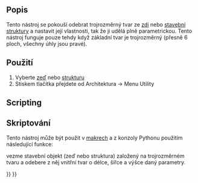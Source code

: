 <languages/>

<div class="mw-translate-fuzzy">
{{docnav/cs|[[Arch_SelectNonSolidMeshes|Select non-solid meshes]]|[[Arch_CloseHoles|Close Holes]]|[[Arch_Workbench|Arch]]|IconL=Arch_SelectNonSolidMeshes.png |IconC=Workbench_Arch.svg |IconR=Arch_CloseHoles.svg}}
</div>

{{VeryImportantMessage|THIS COMMAND IS PART OF THE INTEGRATED [[BIM_Workbench|BIM WORKBENCH]] IN V1.0<br>
This page has been updated for that version.}}

<div class="mw-translate-fuzzy">
{{GuiCommand/cs
|Name=Arch RemoveShape|Name/cs=Arch RemoveShape
|Workbenches=[[Arch_Workbench/cs|Arch]]
|MenuLocation=Arch → Utilities → Remove Shape
|SeeAlso=[[Arch MeshToShape/cs|Arch MeshToShape]]
}}
</div>

<span id="Description"></span>
==Popis==

<div class="mw-translate-fuzzy">
Tento nástroj se pokouší odebrat trojrozměrný tvar ze [[Arch Wall|zdi]] nebo [[Arch Structure|stavební struktury]] a nastavit její vlastnosti, tak že ji udělá plně parametrickou. Tento nástroj funguje pouze tehdy když základní tvar je trojrozměrný (přesně 6 ploch, všechny úhly jsou pravé).
</div>

<span id="Usage"></span>
==Použití==

<div class="mw-translate-fuzzy">
# Vyberte [[Arch Wall|zeď]] nebo [[Arch Structure|strukturu]]
# Stiskem tlačítka {{KEY|[[Image:Arch RemoveShape.png|16px]] '''Odebrat tvar'''}} přejdete od Architektura -> Menu Utility
</div>

==Scripting==

<div class="mw-translate-fuzzy">
==Skriptování==
</div>

<div class="mw-translate-fuzzy">
Tento nástroj může být použit v [[macros|makrech]] a z konzoly Pythonu použitím následující funkce:
</div>

{{Code|code=
removeShape(objs, mark=True)
}}

<div class="mw-translate-fuzzy">
vezme stavební objekt (zeď nebo struktura) založený na trojrozměrném tvaru a odebere z něj vnitřní tvar o délce, šířce a výšce daný parametry.
</div>

{{Code|code=
import FreeCAD, Draft, Arch

Box = FreeCAD.ActiveDocument.addObject("Part::Box", "Box")
Box.Length = 1000
Box.Width = 2000
Box.Height = 1000
FreeCAD.ActiveDocument.recompute()

Structure = Arch.makeStructure(Box)
FreeCAD.ActiveDocument.recompute()

Arch.removeShape(Structure)
FreeCAD.ActiveDocument.recompute()
}}


<div class="mw-translate-fuzzy">
{{docnav/cs|[[Arch_SelectNonSolidMeshes|Select non-solid meshes]]|[[Arch_CloseHoles|Close Holes]]|[[Arch_Workbench|Arch]]|IconL=Arch_SelectNonSolidMeshes.png |IconC=Workbench_Arch.svg |IconR=Arch_CloseHoles.svg}}
</div>

{{BIM_Tools_navi{{#translation:}}}}
{{Userdocnavi{{#translation:}}}}